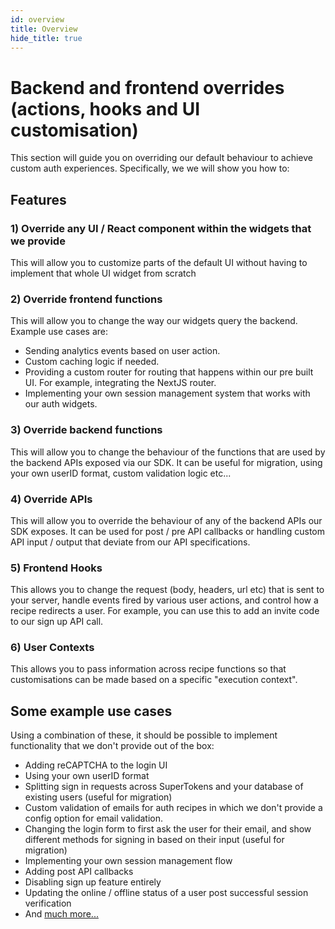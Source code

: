 ```yaml
---
id: overview
title: Overview
hide_title: true
---
```


<!-- ./thirdpartyemailpassword/advanced-customizations/overview.mdx -->

# Backend and frontend overrides (actions, hooks and UI customisation)

This section will guide you on overriding our default behaviour to achieve custom auth experiences. Specifically, we we will show you how to:

## Features

### 1) Override any UI / React component within the widgets that we provide
This will allow you to customize parts of the default UI without having to implement that whole UI widget from scratch

### 2) Override frontend functions
This will allow you to change the way our widgets query the backend. Example use cases are:
- Sending analytics events based on user action.
- Custom caching logic if needed.
- Providing a custom router for routing that happens within our pre built UI. For example, integrating the NextJS router.
- Implementing your own session management system that works with our auth widgets.

### 3) Override backend functions
This will allow you to change the behaviour of the functions that are used by the backend APIs exposed via our SDK. It can be useful for migration, using your own userID format, custom validation logic etc...

### 4) Override APIs
This will allow you to override the behaviour of any of the backend APIs our SDK exposes. It can be used for post / pre API callbacks or handling custom API input / output that deviate from our API specifications.

### 5) Frontend Hooks
This allows you to change the request (body, headers, url etc) that is sent to your server, handle events fired by various user actions, and control how a recipe redirects a user. For example, you can use this to add an invite code to our sign up API call.

### 6) User Contexts
This allows you to pass information across recipe functions so that customisations can be made based on a specific "execution context".

## Some example use cases
Using a combination of these, it should be possible to implement functionality that we don't provide out of the box:
- Adding reCAPTCHA to the login UI
- Using your own userID format
- Splitting sign in requests across SuperTokens and your database of existing users (useful for migration)
- Custom validation of emails for auth recipes in which we don't provide a config option for email validation.
- Changing the login form to first ask the user for their email, and show different methods for signing in based on their input (useful for migration)
- Implementing your own session management flow
- Adding post API callbacks
- Disabling sign up feature entirely
- Updating the online / offline status of a user post successful session verification
- And [much more...](https://github.com/supertokens/supertokens-core/issues/252)
